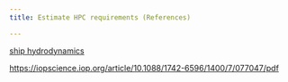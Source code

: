 ```yaml
---
title: Estimate HPC requirements (References)

---
```



[ship hydrodynamics](https://doi.org/10.1016/j.oceaneng.2017.07.055)



https://iopscience.iop.org/article/10.1088/1742-6596/1400/7/077047/pdf

